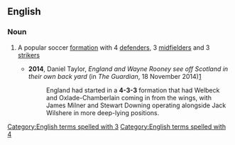 ==English==

===Noun===
{{en-noun|-}}

# {{lb|en|football}} A popular soccer [[formation]] with 4 [[defender]]s, 3 [[midfielder]]s and 3 [[striker]]s
#* '''2014''', Daniel Taylor, ''England and Wayne Rooney see off Scotland in their own back yard'' (in ''The Guardian'', 18 November 2014)[http://www.theguardian.com/football/2014/nov/18/scotland-england-international-friendly-match-report]
#*: England had started in a '''4-3-3''' formation that had Welbeck and Oxlade-Chamberlain coming in from the wings, with James Milner and Stewart Downing operating alongside Jack Wilshere in more deep-lying positions.

[[Category:English terms spelled with 3]]
[[Category:English terms spelled with 4]]